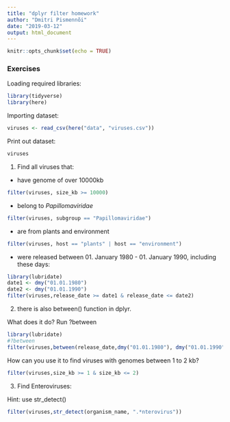 ```yaml
---
title: "dplyr filter homework"
author: "Dmitri Pismennõi"
date: "2019-03-12"
output: html_document
---
```


```r
knitr::opts_chunk$set(echo = TRUE)
```

### Exercises

Loading required libraries:
```r
library(tidyverse)
library(here)
```

Importing dataset:
```r
viruses <- read_csv(here("data", "viruses.csv"))
```

Print out dataset:
```r
viruses
```


1. Find all viruses that:

- have genome of over 10000kb

```r
filter(viruses, size_kb >= 10000)
```

- belong to *Papillomaviridae*

```r
filter(viruses, subgroup == "Papillomaviridae")
```

- are from plants and environment

```r
filter(viruses, host == "plants" | host == "environment")
```

- were released between 01. January 1980 - 01. January 1990, including these days:

```r
library(lubridate)
date1 <- dmy("01.01.1980")
date2 <- dmy("01.01.1990")
filter(viruses,release_date >= date1 & release_date <= date2)
```

2. there is also between() function in dplyr. 

What does it do? Run ?between
```r
library(lubridate)
#?between
filter(viruses,between(release_date,dmy("01.01.1980"), dmy("01.01.1990")))
```


How can you use it to find viruses with genomes between 1 to 2 kb?

```r
filter(viruses,size_kb >= 1 & size_kb <= 2)
```

3. Find Enteroviruses:

Hint: use str_detect()
```r
filter(viruses,str_detect(organism_name, ".*nterovirus"))
```

